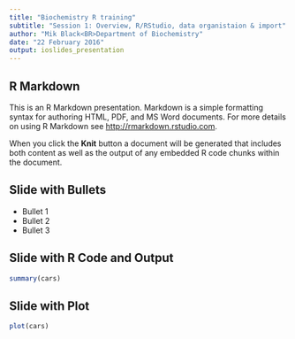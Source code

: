```yaml
---
title: "Biochemistry R training"
subtitle: "Session 1: Overview, R/RStudio, data organistaion & import"
author: "Mik Black<BR>Department of Biochemistry"
date: "22 February 2016"
output: ioslides_presentation
---
```


## R Markdown

This is an R Markdown presentation. Markdown is a simple formatting syntax for authoring HTML, PDF, and MS Word documents. For more details on using R Markdown see <http://rmarkdown.rstudio.com>.

When you click the **Knit** button a document will be generated that includes both content as well as the output of any embedded R code chunks within the document.

## Slide with Bullets

- Bullet 1
- Bullet 2
- Bullet 3

## Slide with R Code and Output

```r
summary(cars)
```

## Slide with Plot

```r
plot(cars)
```

